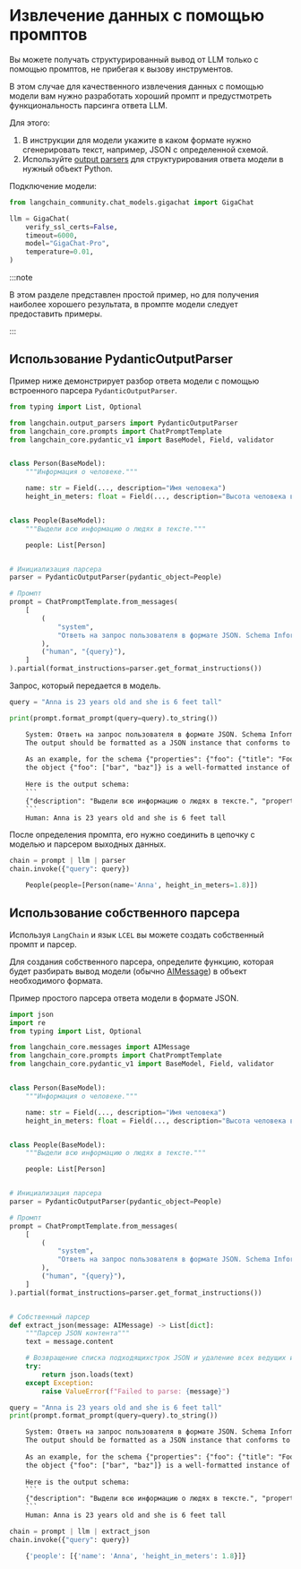 # Извлечение данных с помощью промптов

Вы можете получать структурированный вывод от LLM только с помощью промптов, не прибегая к вызову инструментов.

В этом случае для качественного извлечения данных с помощью модели вам нужно разработать хороший промпт и предустмотреть функциональность парсинга ответа LLM.

Для этого: 

1. В инструкции для модели укажите в каком формате нужно сгенерировать текст, например, JSON с определенной схемой.
2. Используйте [output parsers](/docs/concepts#output-parsers) для структурирования ответа модели в нужный объект Python.

Подключение модели:

```python
from langchain_community.chat_models.gigachat import GigaChat

llm = GigaChat(
    verify_ssl_certs=False,
    timeout=6000,
    model="GigaChat-Pro",
    temperature=0.01,
)
```

:::note

В этом разделе представлен простой пример, но для получения наиболее хорошего результата, в промпте модели следует предоставить примеры.

:::
## Использование PydanticOutputParser

Пример ниже демонстрирует разбор ответа модели с помощью встроенного парсера `PydanticOutputParser`.

```python
from typing import List, Optional

from langchain.output_parsers import PydanticOutputParser
from langchain_core.prompts import ChatPromptTemplate
from langchain_core.pydantic_v1 import BaseModel, Field, validator


class Person(BaseModel):
    """Информация о человеке."""

    name: str = Field(..., description="Имя человека")
    height_in_meters: float = Field(..., description="Высота человека в метрах")


class People(BaseModel):
    """Выдели всю информацию о людях в тексте."""

    people: List[Person]


# Инициализация парсера
parser = PydanticOutputParser(pydantic_object=People)

# Промпт
prompt = ChatPromptTemplate.from_messages(
    [
        (
            "system",
            "Ответь на запрос пользователя в формате JSON. Schema Information: \n{format_instructions}",
        ),
        ("human", "{query}"),
    ]
).partial(format_instructions=parser.get_format_instructions())
```

Запрос, который передается в модель.

```python
query = "Anna is 23 years old and she is 6 feet tall"
```


```python
print(prompt.format_prompt(query=query).to_string())
```


<CodeOutputBlock lang="python">

```default
    System: Ответь на запрос пользователя в формате JSON. Schema Information: 
    The output should be formatted as a JSON instance that conforms to the JSON schema below.
    
    As an example, for the schema {"properties": {"foo": {"title": "Foo", "description": "a list of strings", "type": "array", "items": {"type": "string"}}}, "required": ["foo"]}
    the object {"foo": ["bar", "baz"]} is a well-formatted instance of the schema. The object {"properties": {"foo": ["bar", "baz"]}} is not well-formatted.
    
    Here is the output schema:
    ```
    {"description": "Выдели всю информацию о людях в тексте.", "properties": {"people": {"title": "People", "type": "array", "items": {"$ref": "#/definitions/Person"}}}, "required": ["people"], "definitions": {"Person": {"title": "Person", "description": "Информация о человеке.", "type": "object", "properties": {"name": {"title": "Name", "description": "Имя человека", "type": "string"}, "height_in_meters": {"title": "Height In Meters", "description": "Высота человека в метрах", "type": "number"}}, "required": ["name", "height_in_meters"]}}}
    ```
    Human: Anna is 23 years old and she is 6 feet tall
```

</CodeOutputBlock>

После определения промпта, его нужно соединить в цепочку с моделью и парсером выходных данных.

```python
chain = prompt | llm | parser
chain.invoke({"query": query})
```


<CodeOutputBlock lang="python">

```python
    People(people=[Person(name='Anna', height_in_meters=1.8)])
```

</CodeOutputBlock>

<!--TODO LangSmith

Check out the associated [Langsmith trace](https://smith.langchain.com/public/92ed52a3-92b9-45af-a663-0a9c00e5e396/r).

Note that the schema shows up in two places:

1. In the prompt, via `parser.get_format_instructions()`;
2. In the chain, to receive the formatted output and structure it into a Python object (in this case, the Pydantic object `People`).

-->
## Использование собственного парсера

Используя `LangChain` и язык `LCEL` вы можете создать собственный промпт и парсер.

Для создания собственного парсера, определите функцию, которая будет разбирать вывод модели (обычно [AIMessage](https://api.python.langchain.com/en/latest/messages/langchain_core.messages.ai.AIMessage.html)) в объект необходимого формата.

Пример простого парсера ответа модели в формате JSON.

```python
import json
import re
from typing import List, Optional

from langchain_core.messages import AIMessage
from langchain_core.prompts import ChatPromptTemplate
from langchain_core.pydantic_v1 import BaseModel, Field, validator


class Person(BaseModel):
    """Информация о человеке."""

    name: str = Field(..., description="Имя человека")
    height_in_meters: float = Field(..., description="Высота человека в метрах")


class People(BaseModel):
    """Выдели всю информацию о людях в тексте."""

    people: List[Person]


# Инициализация парсера
parser = PydanticOutputParser(pydantic_object=People)

# Промпт
prompt = ChatPromptTemplate.from_messages(
    [
        (
            "system",
            "Ответь на запрос пользователя в формате JSON. Schema Information: \n{format_instructions}",
        ),
        ("human", "{query}"),
    ]
).partial(format_instructions=parser.get_format_instructions())


# Собственный парсер
def extract_json(message: AIMessage) -> List[dict]:
    """Парсер JSON контента"""
    text = message.content

    # Возвращение списка подходящихстрок JSON и удаление всех ведущих и завершающих пробельных символов
    try:
        return json.loads(text)
    except Exception:
        raise ValueError(f"Failed to parse: {message}")
```


```python
query = "Anna is 23 years old and she is 6 feet tall"
print(prompt.format_prompt(query=query).to_string())
```


<CodeOutputBlock lang="python">

```default
    System: Ответь на запрос пользователя в формате JSON. Schema Information: 
    The output should be formatted as a JSON instance that conforms to the JSON schema below.
    
    As an example, for the schema {"properties": {"foo": {"title": "Foo", "description": "a list of strings", "type": "array", "items": {"type": "string"}}}, "required": ["foo"]}
    the object {"foo": ["bar", "baz"]} is a well-formatted instance of the schema. The object {"properties": {"foo": ["bar", "baz"]}} is not well-formatted.
    
    Here is the output schema:
    ```
    {"description": "Выдели всю информацию о людях в тексте.", "properties": {"people": {"title": "People", "type": "array", "items": {"$ref": "#/definitions/Person"}}}, "required": ["people"], "definitions": {"Person": {"title": "Person", "description": "Информация о человеке.", "type": "object", "properties": {"name": {"title": "Name", "description": "Имя человека", "type": "string"}, "height_in_meters": {"title": "Height In Meters", "description": "Высота человека в метрах", "type": "number"}}, "required": ["name", "height_in_meters"]}}}
    ```
    Human: Anna is 23 years old and she is 6 feet tall
```

</CodeOutputBlock>


```python
chain = prompt | llm | extract_json
chain.invoke({"query": query})
```


<CodeOutputBlock lang="python">

```python
    {'people': [{'name': 'Anna', 'height_in_meters': 1.8}]}
```

</CodeOutputBlock>
